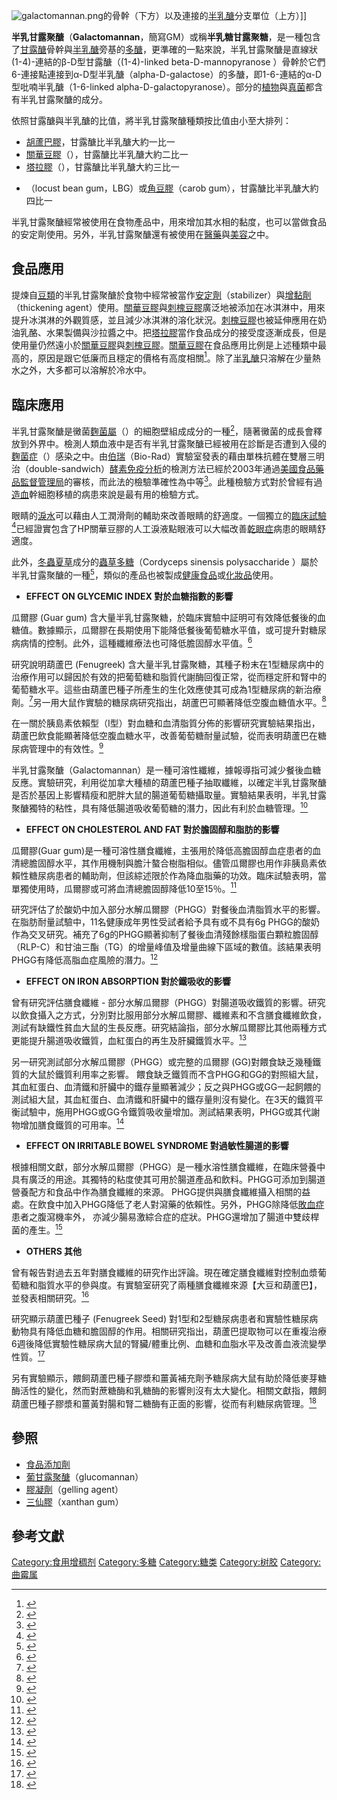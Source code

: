 [[Image:galactomannan.png|thumb]]的骨幹（下方）以及連接的[[半乳醣|半乳醣]]分支單位（上方）]]

'''半乳甘露聚醣'''（'''Galactomannan'''，簡寫GM）或稱'''半乳糖甘露聚糖'''，是一種包含了[[甘露醣|甘露醣]]骨幹與[[半乳醣|半乳醣]]旁基的[[多醣|多醣]]，更準確的一點來說，半乳甘露聚醣是直線狀(1-4)-連結的β-D型甘露醣（(1-4)-linked beta-D-mannopyranose ）骨幹於它們6-連接點連接到α-D型半乳醣（alpha-D-galactose）的多醣，即1-6-連結的α-D型吡喃半乳醣（1-6-linked alpha-D-galactopyranose）。部分的[[植物|植物]]與[[真菌|真菌]]都含有半乳甘露聚醣的成分。

依照甘露醣與半乳醣的比值，將半乳甘露聚醣種類按比值由小至大排列：
* [[胡蘆巴|胡蘆巴膠]]，甘露醣比半乳醣大約一比一
* [[關華豆膠|關華豆膠]]（{{lang|en|guar gum}}），甘露醣比半乳醣大約二比一 
* [[塔拉膠|塔拉膠]]（{{lang|en|tara gum}}），甘露醣比半乳醣大約三比一
* {{tsl|en|Locust bean gum|刺槐豆膠}}（locust bean gum，LBG）或[[角豆膠|角豆膠]]（carob gum），甘露醣比半乳醣大約四比一

半乳甘露聚醣經常被使用在食物產品中，用來增加其水相的黏度，也可以當做食品的安定劑使用。另外，半乳甘露聚醣還有被使用在[[醫藥|醫藥]]與[[美容|美容]]之中。

==食品應用==

提煉自[[豆類|豆類]]的半乳甘露聚醣於食物中經常被當作[[安定劑|安定劑]]（stabilizer）與[[增黏劑|增黏劑]]（thickening agent）使用。[[關華豆膠|關華豆膠]]與[[刺槐豆膠|刺槐豆膠]]廣泛地被添加在冰淇淋中，用來提升冰淇淋的外觀質感，並且減少冰淇淋的溶化狀況。[[刺槐豆膠|刺槐豆膠]]也被延伸應用在奶油乳酪、水果製備與沙拉醬之中。把[[塔拉膠|塔拉膠]]當作食品成分的接受度逐漸成長，但是使用量仍然遠小於[[關華豆膠|關華豆膠]]與[[刺槐豆膠|刺槐豆膠]]。[[關華豆膠|關華豆膠]]在食品應用比例是上述種類中最高的，原因是跟它低廉而且穩定的價格有高度相關<ref>{{Cite web |url=http://www.cybercolloids.net/library/carob/lbgprops.php |title=Article on LBG |accessdate=2008-12-26 |archive-date=2008-12-19 |archive-url=https://web.archive.org/web/20081219093849/http://www.cybercolloids.net/library/carob/lbgprops.php |dead-url=no }}</ref>。除了[[半乳醣|半乳醣]]只溶解在少量熱水之外，大多都可以溶解於冷水中。

==臨床應用==
半乳甘露聚醣是黴菌[[麴菌屬|麴菌屬]]（''{{lang|la|Aspergillus}}''）的細胞壁組成成分的一種<ref name="pmid16207986">{{cite journal en |author=Bart-Delabesse E, Basile M, Al Jijakli A, ''et al'' |title=Detection of Aspergillus galactomannan antigenemia to determine biological and clinical implications of beta-lactam treatments |journal=J. Clin. Microbiol. |volume=43 |issue=10 |pages=5214–20 |pmid=16207986 |pmc=1248458 |doi=10.1128/JCM.43.10.5214-5220.2005 |url=http://jcm.asm.org/cgi/pmidlookup?view=long&pmid=16207986 |date=October 2005 }}{{Dead link}}</ref>，隨著黴菌的成長會釋放到外界中。檢測人類血液中是否有半乳甘露聚醣已經被用在診斷是否遭到入侵的[[麴菌症|麴菌症]]（{{lang|la|Aspergillosis}}）感染之中。由[[伯瑞|伯瑞]]（Bio-Rad）實驗室發表的藉由單株抗體在雙層三明治（double-sandwich）[[酵素免疫分析法|酵素免疫分析]]的檢測方法已經於2003年通過[[美國食品藥品監督管理局|美國食品藥品監督管理局]]的審核，而此法的檢驗準確性為中等<ref>{{cite journal en | author= Pfeiffer CD, Fine JP, Safdar N | title=Diagnosis of invasive aspergillosis using a galactomannan assay: a meta-analysis | journal=Clin Infect Dis | year=2006 | volume=42 | pages=1417–27 | doi=10.1086/503427 }}</ref>。此種檢驗方式對於曾經有過[[造血組織|造血]]幹細胞移植的病患來說是最有用的檢驗方式。

眼睛的[[淚|淚水]]可以藉由人工潤滑劑的輔助來改善眼睛的舒適度。一個獨立的[[臨床試驗|臨床試驗]]<ref>{{cite journal en | author= Hartstein I, Khwarg S, Przydryga J | title=An open-label evaluation of HP-Guar gellable lubricant eye drops for the improvement of dry eye signs and symptoms in a moderate dry eye adult population| url= https://archive.org/details/sim_current-medical-research-and-opinion_2005-02_21_2/page/255 | journal=Curr Med Res Opin | year=2005 | volume=21 | pages=255–260 | doi=10.1185/030079905X26252 }}</ref>已經證實包含了HP關華豆膠的人工淚液點眼液可以大幅改善[[乾眼症|乾眼症]]病患的眼睛舒適度。

此外，[[冬蟲夏草|冬蟲夏草]]成分的[[蟲草多糖|蟲草多糖]]（Cordyceps sinensis polysaccharide ）屬於半乳甘露聚醣的一種<ref>{{cite news|url=http://www.idn.com.tw/article/news_content.php?catid=2&catsid=4&catdid=0&artid=20050130andy005|title=冬蟲夏草|publisher=[[自立晚報|自立晚報]]|accessdate=2008-12-28|date=2005年1月30日|deadurl=yes|archiveurl=https://web.archive.org/web/20071031035644/http://www.idn.com.tw/article/news_content.php?catid=2&catsid=4&catdid=0&artid=20050130andy005|archivedate=2007年10月31日}}</ref>，類似的產品也被製成[[健康食品|健康食品]]或[[化妝品|化妝品]]使用。


* '''EFFECT ON GLYCEMIC INDEX 對於血糖指數的影響'''

瓜爾膠 (Guar gum) 含大量半乳甘露聚糖，於臨床實驗中証明可有效降低餐後的血糖值。數據顯示，瓜爾膠在長期使用下能降低餐後葡萄糖水平值，或可提升對糖尿病病情的控制。此外，這種纖維療法也可降低膽固醇水平值。<ref>{{Cite web |url=https://www.ncbi.nlm.nih.gov/pubmed/6297515 |title=Atherosclerosis. 1982 Oct |accessdate=2017-03-27 |archive-date=2017-03-30 |archive-url=https://web.archive.org/web/20170330212940/https://www.ncbi.nlm.nih.gov/pubmed/6297515 |dead-url=no }}</ref>

研究說明葫蘆巴 (Fenugreek) 含大量半乳甘露聚糖，其種子粉末在1型糖尿病中的治療作用可以歸因於有效的把葡萄糖和脂質代謝酶回復正常，從而穩定肝和腎中的葡萄糖水平。這些由葫蘆巴種子所產生的生化效應使其可成為1型糖尿病的新治療劑。<ref>{{Cite web |url=https://www.ncbi.nlm.nih.gov/pubmed/?term=Mol+Cell+Biochem.+2001+Aug%3B224(1-2)%3A45-51. |title=Mol Cell Biochem. 2001 Aug;224(1-2):45-51. |access-date=2017-03-27 |archive-date=2019-08-07 |archive-url=https://web.archive.org/web/20190807092143/https://www.ncbi.nlm.nih.gov/pubmed/?term=Mol+Cell+Biochem.+2001+Aug%3B224(1-2)%3A45-51. |dead-url=no }}</ref>另一用大鼠作實驗的糖尿病研究指出，胡蘆巴可顯著降低空腹血糖值水平。<ref>{{Cite web |url=https://www.ncbi.nlm.nih.gov/pubmed/?term=Mymensingh+Med+J.+2004+Jul%3B13(2)%3A161-4. |title=Mymensingh Med J. 2004 Jul;13(2):161-4. |access-date=2017-03-27 |archive-date=2019-08-08 |archive-url=https://web.archive.org/web/20190808133251/https://www.ncbi.nlm.nih.gov/pubmed/?term=Mymensingh+Med+J.+2004+Jul%3B13(2)%3A161-4. |dead-url=no }}</ref>

在一關於胰島素依賴型（I型）對血糖和血清脂質分佈的影響研究實驗結果指出，葫蘆巴飲食能顯著降低空腹血糖水平，改善葡萄糖耐量試驗，從而表明葫蘆巴在糖尿病管理中的有效性。<ref>{{Cite web |url=https://www.ncbi.nlm.nih.gov/pubmed/?term=Eur+J+Clin+Nutr.+1990+Apr%3B44(4)%3A301-6. |title=Eur J Clin Nutr. 1990 Apr;44(4):301-6. |access-date=2017-03-27 |archive-date=2019-08-01 |archive-url=https://web.archive.org/web/20190801193409/https://www.ncbi.nlm.nih.gov/pubmed/?term=Eur+J+Clin+Nutr.+1990+Apr%3B44(4)%3A301-6. |dead-url=no }}</ref>

半乳甘露聚醣（Galactomannan）是一種可溶性纖維，據報導指可減少餐後血糖反應。實驗研究，利用從加拿大種植的葫蘆巴種子抽取纖維，以確定半乳甘露聚醣是否於基因上影響精瘦和肥胖大鼠的腸道葡萄糖攝取量。實驗結果表明，半乳甘露聚醣獨特的粘性，具有降低腸道吸收葡萄糖的潛力，因此有利於血糖管理。<ref>{{Cite web |url=https://www.ncbi.nlm.nih.gov/pubmed/?term=Nutr+Res.+2009+Jan%3B29(1)%3A49-54. |title=Nutr Res. 2009 Jan;29(1):49-54. |access-date=2017-03-27 |archive-date=2019-08-02 |archive-url=https://web.archive.org/web/20190802090742/https://www.ncbi.nlm.nih.gov/pubmed/?term=Nutr+Res.+2009+Jan%3B29(1)%3A49-54. |dead-url=no }}</ref>

* '''EFFECT ON CHOLESTEROL AND FAT 對於膽固醇和脂肪的影響'''

瓜爾膠(Guar gum)是一種可溶性膳食纖維，主張用於降低高膽固醇血症患者的血清總膽固醇水平，其作用機制與膽汁螯合樹脂相似。儘管瓜爾膠也用作非胰島素依賴性糖尿病患者的輔助劑，但該綜述限於作為降血脂藥的功效。臨床試驗表明，當單獨使用時，瓜爾膠或可將血清總膽固醇降低10至15％。<ref>{{Cite web |url=https://www.ncbi.nlm.nih.gov/pubmed/?term=Drugs.+1990+Jun%3B39(6)%3A917-28+. |title=Drugs. 1990 Jun;39(6):917-28 . |access-date=2017-03-27 |archive-date=2019-08-02 |archive-url=https://web.archive.org/web/20190802235254/https://www.ncbi.nlm.nih.gov/pubmed/?term=Drugs.+1990+Jun%3B39(6)%3A917-28+. |dead-url=no }}</ref>

研究評估了於酸奶中加入部分水解瓜爾膠（PHGG）對餐後血清脂質水平的影響。在脂肪耐量試驗中，11名健康成年男性受試者給予具有或不具有6g PHGG的酸奶作為交叉研究。補充了6g的PHGG顯著抑制了餐後血清殘餘樣脂蛋白顆粒膽固醇（RLP-C）和甘油三酯（TG）的增量峰值及增量曲線下區域的數值。該結果表明PHGG有降低高脂血症風險的潛力。<ref>{{Cite web |url=https://www.ncbi.nlm.nih.gov/pubmed/?term=Biosci+Biotechnol+Biochem.+2004+May%3B68(5)%3A1135-8 |title=Biosci Biotechnol Biochem. 2004 May;68(5):1135-8 |accessdate=2017-03-27 |archive-date=2017-03-30 |archive-url=https://web.archive.org/web/20170330213026/https://www.ncbi.nlm.nih.gov/pubmed/?term=Biosci+Biotechnol+Biochem.+2004+May%3B68(5)%3A1135-8 |dead-url=no }}</ref>

* '''EFFECT ON IRON ABSORPTION 對於鐵吸收的影響'''

曾有研究評估膳食纖維 - 部分水解瓜爾膠（PHGG）對腸道吸收鐵質的影響。研究以飲食攝入之方式，分別對比服用部分水解瓜爾膠、纖維素和不含膳食纖維飲食，測試有缺鐵性貧血大鼠的生長反應。研究結論指，部分水解瓜爾膠比其他兩種方式更能提升腸道吸收鐵質，血紅蛋白的再生及肝臟鐵質水平。<ref>{{Cite web |url=https://www.ncbi.nlm.nih.gov/pubmed/?term=Clin+Nutr.+2006+Oct%3B25(5)%3A851-8.+Epub+2006+May+5 |title=Clin Nutr. 2006 Oct;25(5):851-8. Epub 2006 May 5 |accessdate=2017-03-27 |archive-date=2017-03-30 |archive-url=https://web.archive.org/web/20170330212706/https://www.ncbi.nlm.nih.gov/pubmed/?term=Clin+Nutr.+2006+Oct%3B25(5)%3A851-8.+Epub+2006+May+5 |dead-url=no }}</ref>

另一研究測試部分水解瓜爾膠（PHGG）或完整的瓜爾膠 (GG)對餵食缺乏幾種鐵質的大鼠於鐵質利用率之影響。 餵食缺乏鐵質而不含PHGG和GG的對照組大鼠，其血紅蛋白、血清鐵和肝臟中的鐵存量顯著減少；反之與PHGG或GG一起飼餵的測試組大鼠，其血紅蛋白、血清鐵和肝臟中的鐵存量則沒有變化。在3天的鐵質平衡試驗中，施用PHGG或GG令鐵質吸收量增加。測試結果表明，PHGG或其代謝物增加膳食鐵質的可用率。<ref>{{Cite web |url=https://www.ncbi.nlm.nih.gov/pubmed/?term=Comp+Biochem+Physiol+Physiol.+1994+Sep%3B109(1)%3A75-82 |title=Comp Biochem Physiol Physiol. 1994 Sep;109(1):75-82 |accessdate=2017-03-27 |archive-date=2017-03-30 |archive-url=https://web.archive.org/web/20170330212754/https://www.ncbi.nlm.nih.gov/pubmed/?term=Comp+Biochem+Physiol+Physiol.+1994+Sep%3B109(1)%3A75-82 |dead-url=no }}</ref>

* '''EFFECT ON IRRITABLE BOWEL SYNDROME 對過敏性腸道的影響''' 

根據相關文獻，部分水解瓜爾膠（PHGG）是一種水溶性膳食纖維，在臨床營養中具有廣泛的用途。其獨特的粘度使其可用於腸道產品和飲料。PHGG可添加到腸道營養配方和食品中作為膳食纖維的來源。 PHGG提供與膳食纖維攝入相關的益處。在飲食中加入PHGG降低了老人對瀉藥的依賴性。另外，PHGG除降低[[敗血症|敗血症]]患者之腹瀉機率外， 亦減少腸易激綜合症的症狀。PHGG還增加了腸道中雙歧桿菌的產生。<ref>{{Cite web |url=https://www.ncbi.nlm.nih.gov/pubmed/12781858 |title=Nutrition. 2003 Jun;19(6):549-52. |accessdate=2017-03-27 |archive-date=2017-03-30 |archive-url=https://web.archive.org/web/20170330213126/https://www.ncbi.nlm.nih.gov/pubmed/12781858 |dead-url=no }}</ref>

* '''OTHERS 其他'''

曾有報告對過去五年對膳食纖維的研究作出評論。現在確定膳食纖維對控制血漿葡萄糖和脂質水平的參與度。有實驗室研究了兩種膳食纖維來源【大豆和葫蘆巴】，並發表相關研究。<ref>{{Cite web |url=https://www.ncbi.nlm.nih.gov/pubmed/?term=Prog+Food+Nutr+Sci.+1987%3B11(2)%3A153-74. |title=Prog Food Nutr Sci. 1987;11(2):153-74. |access-date=2017-03-27 |archive-date=2019-08-05 |archive-url=https://web.archive.org/web/20190805182002/https://www.ncbi.nlm.nih.gov/pubmed/?term=Prog+Food+Nutr+Sci.+1987%3B11(2)%3A153-74. |dead-url=no }}</ref>

研究顯示葫蘆巴種子 (Fenugreek Seed) 對1型和2型糖尿病患者和實驗性糖尿病動物具有降低血糖和膽固醇的作用。相關研究指出，葫蘆巴提取物可以在重複治療6週後降低實驗性糖尿病大鼠的腎臟/體重比例、血糖和血脂水平及改善血液流變學性質。<ref>{{Cite web |url=https://www.ncbi.nlm.nih.gov/pubmed/?term=Asia+Pac+J+Clin+Nutr.+2007%3B16+Suppl+1%3A422-6. |title=Asia Pac J Clin Nutr. 2007;16 Suppl 1:422-6. |access-date=2017-03-27 |archive-date=2019-08-05 |archive-url=https://web.archive.org/web/20190805035145/https://www.ncbi.nlm.nih.gov/pubmed/?term=Asia+Pac+J+Clin+Nutr.+2007%3B16+Suppl+1%3A422-6. |dead-url=no }}</ref>

另有實驗顯示，餵飼葫蘆巴種子膠漿和薑黃補充劑予糖尿病大鼠有助於降低麥芽糖酶活性的變化，然而對蔗糖酶和乳糖酶的影響則沒有太大變化。相關文獻指，餵飼葫蘆巴種子膠漿和薑黃對腸和腎二糖酶有正面的影響，從而有利糖尿病管理。<ref>{{Cite web |url=https://www.ncbi.nlm.nih.gov/pubmed/?term=Plant+Foods+Hum+Nutr.+2005+Jun%3B60(2)%3A87-91 |title=Plant Foods Hum Nutr. 2005 Jun;60(2):87-91 |accessdate=2017-03-27 |archive-date=2017-03-30 |archive-url=https://web.archive.org/web/20170330212928/https://www.ncbi.nlm.nih.gov/pubmed/?term=Plant+Foods+Hum+Nutr.+2005+Jun%3B60(2)%3A87-91 |dead-url=no }}</ref>

==參照==
* [[食品添加劑|食品添加劑]]
* [[葡甘露聚醣|葡甘露聚醣]]（glucomannan）
* [[膠凝劑|膠凝劑]]（gelling agent）
* [[三仙膠|三仙膠]]（xanthan gum）

==參考文獻==
{{reflist}}

{{Antiobesity preparations}}

[[Category:食用增稠剂|Category:食用增稠剂]]
[[Category:多糖|Category:多糖]]
[[Category:糖类|Category:糖类]]
[[Category:树胶|Category:树胶]]
[[Category:曲霉属|Category:曲霉属]]